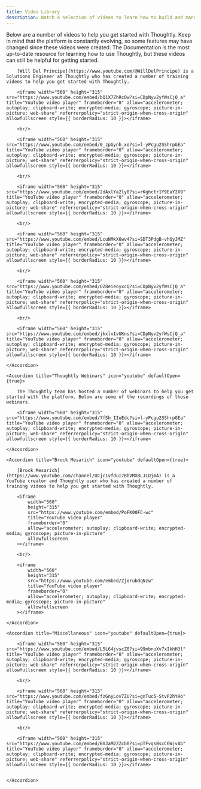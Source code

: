 ```yaml
---
title: Video Library
description: Watch a selection of videos to learn how to build and manage your Voice Agents
---
```


Below are a number of videos to help you get started with Thoughtly. Keep in mind that the platform is constantly evolving, so some features may have changed since these videos were created. The Documentation is the most up-to-date resource for learning how to use Thoughtly, but these videos can still be helpful for getting started.

<AccordionGroup>
	<Accordion title="Will Del Principe" icon="youtube" defaultOpen={true}>
	
		[Will Del Principe](https://www.youtube.com/@WillDelPrincipe) is a Solutions Engineer at Thoughtly who has created a number of training videos to help you get started with Thoughtly.

		<iframe width="560" height="315" src="https://www.youtube.com/embed/bQ1X7ZhRcOw?si=CDpNyv2yfWsCjQ_a" title="YouTube video player" frameborder="0" allow="accelerometer; autoplay; clipboard-write; encrypted-media; gyroscope; picture-in-picture; web-share" referrerpolicy="strict-origin-when-cross-origin" allowfullscreen style={{ borderRadius: 10 }}></iframe>

		<br/>

		<iframe width="560" height="315" src="https://www.youtube.com/embed/0_zpGynh_xo?si=l-yPcgu2SShrpGEa" title="YouTube video player" frameborder="0" allow="accelerometer; autoplay; clipboard-write; encrypted-media; gyroscope; picture-in-picture; web-share" referrerpolicy="strict-origin-when-cross-origin" allowfullscreen style={{ borderRadius: 10 }}></iframe>

		<br/>

		<iframe width="560" height="315" src="https://www.youtube.com/embed/2dAxlYa2ly0?si=rKghctr1Y9EaY2X9" title="YouTube video player" frameborder="0" allow="accelerometer; autoplay; clipboard-write; encrypted-media; gyroscope; picture-in-picture; web-share" referrerpolicy="strict-origin-when-cross-origin" allowfullscreen style={{ borderRadius: 10 }}></iframe>

		<br/>

		<iframe width="560" height="315" src="https://www.youtube.com/embed/LcuNMkX6wv4?si=SDT3PdgB-vhQyJMZ" title="YouTube video player" frameborder="0" allow="accelerometer; autoplay; clipboard-write; encrypted-media; gyroscope; picture-in-picture; web-share" referrerpolicy="strict-origin-when-cross-origin" allowfullscreen style={{ borderRadius: 10 }}></iframe>

		<br/>

		<iframe width="560" height="315" src="https://www.youtube.com/embed/OZ8eieoyxcQ?si=CDpNyv2yfWsCjQ_a" title="YouTube video player" frameborder="0" allow="accelerometer; autoplay; clipboard-write; encrypted-media; gyroscope; picture-in-picture; web-share" referrerpolicy="strict-origin-when-cross-origin" allowfullscreen style={{ borderRadius: 10 }}></iframe>

		<br/>

		<iframe width="560" height="315" src="https://www.youtube.com/embed/jkxlvIvUKns?si=CDpNyv2yfWsCjQ_a" title="YouTube video player" frameborder="0" allow="accelerometer; autoplay; clipboard-write; encrypted-media; gyroscope; picture-in-picture; web-share" referrerpolicy="strict-origin-when-cross-origin" allowfullscreen style={{ borderRadius: 10 }}></iframe>

	</Accordion>

	<Accordion title="Thoughtly Webinars" icon="youtube" defaultOpen={true}>

		The Thoughtly team has hosted a number of webinars to help you get started with the platform. Below are some of the recordings of those webinars.

		<iframe width="560" height="315" src="https://www.youtube.com/embed/7fSh_IIuEdc?si=l-yPcgu2SShrpGEa" title="YouTube video player" frameborder="0" allow="accelerometer; autoplay; clipboard-write; encrypted-media; gyroscope; picture-in-picture; web-share" referrerpolicy="strict-origin-when-cross-origin" allowfullscreen style={{ borderRadius: 10 }}></iframe>

	</Accordion>

	<Accordion title="Brock Mesarich" icon="youtube" defaultOpen={true}>
	
		[Brock Mesarich](https://www.youtube.com/channel/UCjc1vfduI7BhVMXBLJLDjmA) is a YouTube creator and Thoughtly user who has created a number of training videos to help you get started with Thoughtly.

		<iframe
			width="560"
			height="315"
			src="https://www.youtube.com/embed/PoFK00FC-wc"
			title="YouTube video player"
			frameborder="0"
			allow="accelerometer; autoplay; clipboard-write; encrypted-media; gyroscope; picture-in-picture"
			allowfullscreen
		></iframe>

		<br/>

		<iframe
			width="560"
			height="315"
			src="https://www.youtube.com/embed/ZjorubdqNzw"
			title="YouTube video player"
			frameborder="0"
			allow="accelerometer; autoplay; clipboard-write; encrypted-media; gyroscope; picture-in-picture"
			allowfullscreen
		></iframe>

	</Accordion>

	<Accordion title="Miscellaneous" icon="youtube" defaultOpen={true}>

		<iframe width="560" height="315" src="https://www.youtube.com/embed/L5L64jvscZ0?si=99mbnuXv7xIkhH3l" title="YouTube video player" frameborder="0" allow="accelerometer; autoplay; clipboard-write; encrypted-media; gyroscope; picture-in-picture; web-share" referrerpolicy="strict-origin-when-cross-origin" allowfullscreen style={{ borderRadius: 10 }}></iframe>

		<br/>

		<iframe width="560" height="315" src="https://www.youtube.com/embed/fzGnyLov7ZU?si=gnTuc5-StvP2hYHo" title="YouTube video player" frameborder="0" allow="accelerometer; autoplay; clipboard-write; encrypted-media; gyroscope; picture-in-picture; web-share" referrerpolicy="strict-origin-when-cross-origin" allowfullscreen style={{ borderRadius: 10 }}></iframe>

		<br/>

		<iframe width="560" height="315" src="https://www.youtube.com/embed/BXJaM2ZZcb0?si=pTFvqsBscC6WjvAb" title="YouTube video player" frameborder="0" allow="accelerometer; autoplay; clipboard-write; encrypted-media; gyroscope; picture-in-picture; web-share" referrerpolicy="strict-origin-when-cross-origin" allowfullscreen style={{ borderRadius: 10 }}></iframe>


	</Accordion>
</AccordionGroup>
